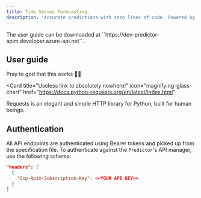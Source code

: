 ```yaml
---
title: Time Series Forecasting
description: 'Accurate predictions with zero lines of code. Powered by state of the art algorithms and leading experts in the field. Fast ⚡ accurate 🎯 and easy 🦥.'
---
```


<Note>
  The user guide can be downloaded at ``https://dev-predictor-apim.developer.azure-api.net``.
</Note>

## User guide

Pray to god that this works 🙏🏻

<Card
  title="Useless link to absolutely nowhere!"
  icon="magnifying-glass-chart"
  href="https://docs.python-requests.org/en/latest/index.html"
>
  Requests is an elegant and simple HTTP library for Python, built for human beings.
</Card>

## Authentication

All API endpoints are authenticated using Bearer tokens and picked up from the specification file. To authenticate against the ``Predictor``'s API manager, use the following schema:

```json
"headers": [
  {
    "Ocp-Apim-Subscription-Key": <<YOUR API KEY>>
  }
]
```
